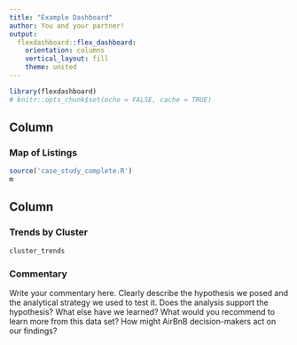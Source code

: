 ```yaml
---
title: "Example Dashboard"
author: You and your partner!  
output: 
  flexdashboard::flex_dashboard:
    orientation: columns
    vertical_layout: fill
    theme: united
---
```


```r
library(flexdashboard)
# knitr::opts_chunk$set(echo = FALSE, cache = TRUE)
```

Column {data-width=650}
-----------------------------------------------------------------------

### Map of Listings

```r
source('case_study_complete.R')
m
```

Column {data-width=350}
-----------------------------------------------------------------------

### Trends by Cluster

```r
cluster_trends
```

### Commentary

Write your commentary here. Clearly describe the hypothesis we posed and the analytical strategy we used to test it. Does the analysis support the hypothesis? What else have we learned? What would you recommend to learn more from this data set? How might AirBnB decision-makers act on our findings? 


